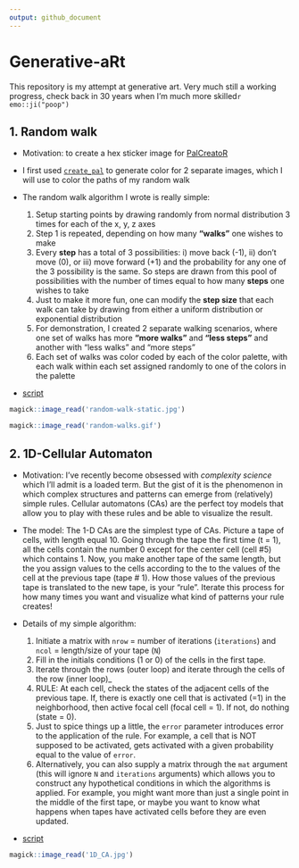 ```yaml
---
output: github_document
---
```


<!-- README.md is generated from README.Rmd. Please edit that file -->

# Generative-aRt

<!-- badges: start -->

<!-- badges: end -->

This repository is my attempt at generative art. Very much still a working progress, check back in 30 years when I'm much more skilled`r emo::ji("poop")`

## 1. Random walk

-   Motivation: to create a hex sticker image for [PalCreatoR](https://github.com/GenChangHSU/PalCreatoR)

-   I first used [`create_pal`](https://genchanghsu.github.io/PalCreatoR/reference/create_pal.html) to generate color for 2 separate images, which I will use to color the paths of my random walk

-   The random walk algorithm I wrote is really simple:

    1.  Setup starting points by drawing randomly from normal distribution 3 times for each of the x, y, z axes
    2.  Step 1 is repeated, depending on how many **"walks"** one wishes to make
    3.  Every **step** has a total of 3 possibilities: i) move back (-1), ii) don't move (0), or iii) move forward (+1) and the probability for any one of the 3 possibility is the same. So steps are drawn from this pool of possibilities with the number of times equal to how many **steps** one wishes to take
    4.  Just to make it more fun, one can modify the **step size** that each walk can take by drawing from either a uniform distribution or exponential distribution
    5.  For demonstration, I created 2 separate walking scenarios, where one set of walks has more **"more walks"** and **"less steps"** and another with "less walks" and "more steps"
    6.  Each set of walks was color coded by each of the color palette, with each walk within each set assigned randomly to one of the colors in the palette

-   [script](https://github.com/jiaangou/Generative-aRt/blob/master/random-walk-art.R)

```r
magick::image_read('random-walk-static.jpg')
```

```r
magick::image_read('random-walks.gif')
```

## 2. 1D-Cellular Automaton

-   Motivation: I've recently become obsessed with *complexity science* which I'll admit is a loaded term. But the gist of it is the phenomenon in which complex structures and patterns can emerge from (relatively) simple rules. Cellular automatons (CAs) are the perfect toy models that allow you to play with these rules and be able to visualize the result.

-   The model: The 1-D CAs are the simplest type of CAs. Picture a tape of cells, with length equal 10. Going through the tape the first time (t = 1), all the cells contain the number 0 except for the center cell (cell \#5) which contains 1. Now, you make another tape of the same length, but the you assign values to the cells according to the to the values of the cell at the previous tape (tape \# 1). How those values of the previous tape is translated to the new tape, is your "rule". Iterate this process for how many times you want and visualize what kind of patterns your rule creates!

-   Details of my simple algorithm:

    1.  Initiate a matrix with `nrow` = number of iterations (`iterations`) and `ncol` = length/size of your tape (`N`)
    2.  Fill in the initials conditions (1 or 0) of the cells in the first tape.
    3.  Iterate through the rows (outer loop) and iterate through the cells of the row (inner loop)\_
    4.  RULE: At each cell, check the states of the adjacent cells of the previous tape. If, there is exactly one cell that is activated (=1) in the neighborhood, then active focal cell (focal cell = 1). If not, do nothing (state = 0).
    5.  Just to spice things up a little, the `error` parameter introduces error to the application of the rule. For example, a cell that is NOT supposed to be activated, gets activated with a given probability equal to the value of `error`.
    6.  Alternatively, you can also supply a matrix through the `mat` argument (this will ignore `N` and `iterations` arguments) which allows you to construct any hypothetical conditions in which the algorithms is applied. For example, you might want more than just a single point in the middle of the first tape, or maybe you want to know what happens when tapes have activated cells before they are even updated.

-   [script](https://github.com/jiaangou/Generative-aRt/blob/master/oneD_CA.R)

```r
magick::image_read('1D_CA.jpg')

```
